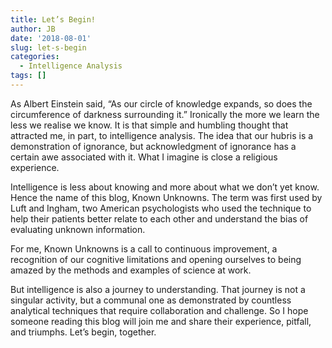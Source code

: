 ```yaml
---
title: Let’s Begin!
author: JB
date: '2018-08-01'
slug: let-s-begin
categories:
  - Intelligence Analysis
tags: []
---
```


As Albert Einstein said, “As our circle of knowledge expands, so does the circumference of darkness surrounding it.” Ironically the more we learn the less we realise we know. It is that simple and humbling thought that attracted me, in part, to intelligence analysis. The idea that our hubris is a demonstration of ignorance, but acknowledgment of ignorance has a certain awe associated with it. What I imagine is close a religious experience.

Intelligence is less about knowing and more about what we don’t yet know. Hence the name of this blog, Known Unknowns. The term was first used by Luft and Ingham, two American psychologists who used the technique to help their patients better relate to each other and understand the bias of evaluating unknown information.

For me, Known Unknowns is a call to continuous improvement, a recognition of our cognitive limitations and opening ourselves to being amazed by the methods and examples of science at work.

But intelligence is also a journey to understanding. That journey is not a singular activity, but a communal one as demonstrated by countless analytical techniques that require collaboration and challenge.  So I hope someone reading this blog will join me and share their experience, pitfall, and triumphs. Let’s begin, together.
